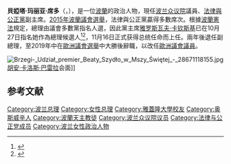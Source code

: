 {{Infobox politician
|name          = 貝婭塔·席多<br>Beata Szydło
|nationality   = 波蘭
|image         = Premier RP Beata Szydło w Parlamencie UE.jpg
|imagesize     = frameless
|office        = [[波兰总理|波兰总理]]
|president     = [[安杰伊·杜达|安杰伊·杜达]]
|term_start    = 2015年11月16日
|term_end      = 2017年12月11日
|predecessor   = [[埃娃·科帕奇|埃娃·科帕奇]]
|successor     = [[馬特烏什·莫拉維茨基|馬特烏什·莫拉維茨基]]
|office1 = 波蘭副總理
|primeminister1 = 馬特烏什·莫拉維茨基
|term_start1 = 2017年12月11日
|term_end1 = 2019年6月4日
|office2       = [[波兰众议院|波兰众议院]]議員
|term_start2   = 2005年9月25日
|term_end2     = 2019年
|constituency2 = {{le|赫扎努夫 (選區)|Chrzanów (parliamentary constituency)|12 – 赫扎努夫選區}}
|party         = [[法律與公正|法律與公正]]
|spouse        = 愛德華·席多（Edward Szydło）
|children      = Tymoteusz,<br />Błażej
|religion      = [[羅馬天主教|羅馬天主教]]
|birth_name    = Beata Kusińska
|birth_date    = {{birth date and age|1963|4|15|df=yes}}
|birth_place   = 波蘭[[奥斯威辛|奥斯威辛]]
|death_date    = 
|death_place   = 
|website       = {{URL|https://www.beataszydlo.pl}}
}}
'''貝婭塔·玛丽亚·席多'''（{{lang-pl|Beata Maria Szydło}}，{{bd|1963年|4月15日|}}），是一位[[波蘭|波蘭]]的政治人物，現任[[波兰众议院|波兰众议院]]議員、[[法律與公正黨|法律與公正黨]]副主席。[[2015年波蘭議會選舉|2015年波蘭議會選舉]]，法律與公正黨贏得多數席次。根據[[波蘭憲法|波蘭憲法]]規定，總理由議會多數黨指名人選，因此黨主席[[雅罗斯瓦夫·卡钦斯基|雅罗斯瓦夫·卡钦斯基]]已在10月27日指名她作為總理候選人<ref>{{cite news|title=波蘭國會變天 礦工之女料任總理|url=https://tw.news.yahoo.com/%E6%B3%A2%E8%98%AD%E5%9C%8B%E6%9C%83%E8%AE%8A%E5%A4%A9-%E7%A4%A6%E5%B7%A5%E4%B9%8B%E5%A5%B3%E6%96%99%E4%BB%BB%E7%B8%BD%E7%90%86-050504154.html|accessdate=2015-10-28|agency=法新社|date=2015-10-28|archive-date=2019-06-05|archive-url=https://web.archive.org/web/20190605125403/https://tw.news.yahoo.com/%E6%B3%A2%E8%98%AD%E5%9C%8B%E6%9C%83%E8%AE%8A%E5%A4%A9-%E7%A4%A6%E5%B7%A5%E4%B9%8B%E5%A5%B3%E6%96%99%E4%BB%BB%E7%B8%BD%E7%90%86-050504154.html|dead-url=no}}</ref><ref>{{cite news|title=Komitet Polityczny PiS zdecydował. Beata Szydło kandydatką tej partii na premiera|url=http://www.tvn24.pl/szydlo-na-premiera-zebralo-sie-scisle-kierownictwo-pis,589610,s.html|accessdate=2015-10-28|agency={{le|TVN24|TVN24}}|date=2015-10-27|language=pl|archive-date=2019-06-15|archive-url=https://web.archive.org/web/20190615214024/https://www.tvn24.pl/szydlo-na-premiera-zebralo-sie-scisle-kierownictwo-pis,589610,s.html|dead-url=no}}</ref>，11月16日正式获得总统任命而上任。兩年後退任副總理，至2019年中在[[2019年歐洲議會選舉_(波蘭)|歐洲議會選舉]]中大勝後辭職，以改任[[歐洲議會議員|歐洲議會議員]]。

[[File:Brzegi-_Udział_premier_Beaty_Szydło_w_Mszy_Świętej_-_28671118155.jpg|thumb]][[胡安·卡洛斯·瓦雷拉|胡安·卡洛斯·巴雷拉]]会面]] 

==参考文献==
{{reflist}}
{{Commons category|Beata Szydło}}

{{Authority control}}
{{DEFAULTSORT:Szydlo, Beata}}
[[Category:波兰总理|Category:波兰总理]]
[[Category:女性总理|Category:女性总理]]
[[Category:雅蓋隆大學校友|Category:雅蓋隆大學校友]]
[[Category:奥斯威辛人|Category:奥斯威辛人]]
[[Category:波蘭天主教徒|Category:波蘭天主教徒]]
[[Category:波兰众议院议员|Category:波兰众议院议员]]
[[Category:法律与公正党成员|Category:法律与公正党成员]]
[[Category:波兰女性政治人物|Category:波兰女性政治人物]]